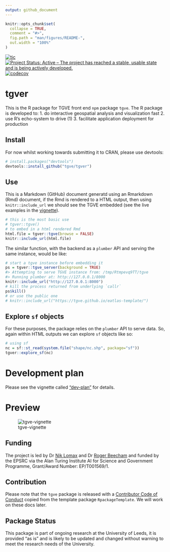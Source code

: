 ```yaml
---
output: github_document
---
```


<!-- README.md is generated from README.Rmd. Please edit that file -->

```r
knitr::opts_chunk$set(
  collapse = TRUE,
  comment = "#>",
  fig.path = "man/figures/README-",
  out.width = "100%"
)
```

[![tic](https://github.com/tgve/tgver/actions/workflows/tic.yml/badge.svg)](https://github.com/tgve/tgver/actions/workflows/tic.yml) [![Project Status: Active – The project has reached a stable, usable state and is being actively developed.](https://www.repostatus.org/badges/latest/wip.svg)](https://www.repostatus.org/#wip) [![codecov](https://codecov.io/gh/tgve/tgver/branch/master/graph/badge.svg?token=WAR82Q7597)](https://codecov.io/gh/tgve/tgver)

# tgver

This is the R package for TGVE front end `npm` package `tgve`. The R package is developed to:
1. do interactive geospatial analysis and visualization fast
2. use R's echo-system to drive (1)
3. facilitate application deployment for production

## Install
For now whilst working towards submitting it to CRAN, please use devtools:

```r
# install.packages("devtools")
devtools::install_github("tgve/tgver")
```

## Use
This is a Markdown (GitHub) document generatd using an Rmarkdown (Rmd) document, if the Rmd is rendered to a HTML output, then using `knitr::include_url` we should see the TGVE embedded (see the live examples in the [vignette](https://tgve.github.io/tgver/articles/tgver.html)).

```r
# this is the most basic use
# tgver::tgve()
# to embed in a html rendered Rmd
html.file = tgver::tgve(browse = FALSE)
knitr::include_url(html.file)
```

The similar function, with the backend as a `plumber` API and serving the same instance, would be like:

```r
# start a tgve instance before embedding it
ps = tgver::tgve_server(background = TRUE)
#> Attempting to serve TGVE instance from: /tmp/Rtmpevq9TT/tgve
#> Running plumber at: http://127.0.0.1/8000
knitr::include_url("http://127.0.0.1:8000")
# kill the process returned from underlying `callr`
ps$kill()
# or use the public one
# knitr::include_url("https://tgve.github.io/eatlas-template/")
```

## Explore `sf` objects
For these purposes, the package relies on the `plumber` API to serve data. So, again within HTML outputs we can explore `sf` objects like so:

```r
# using sf
nc = sf::st_read(system.file("shape/nc.shp", package="sf"))
tgver::explore_sf(nc)
```

# Development plan
Please see the vignette called ["dev-plan"](https://tgve.github.io/tgver/articles/dev-plan.html) for details.

# Preview
![tgve-vignette](https://user-images.githubusercontent.com/408568/141796882-2cf68f6b-a6e4-4836-9efa-bf1973f5cab9.png)

## Funding

The project is led by Dr [Nik
Lomax](https://environment.leeds.ac.uk/geography/staff/1064/dr-nik-lomax)
and Dr [Roger
Beecham](https://environment.leeds.ac.uk/geography/staff/1003/dr-roger-beecham)
and funded by the EPSRC via the Alan Turing Institute AI for Science and
Government Programme, Grant/Award Number: EP/T001569/1.

## Contribution

Please note that the `tgve` package is released with a [Contributor Code of Conduct](CODE_OF_CONDUCT.md) copied from the template package `RpackageTemplate`. We will work on these docs later.


## Package Status

This package is part of ongoing research at the University of Leeds, it is provided "as is" and is likely to be updated and changed without warning to meet the research needs of the University.
